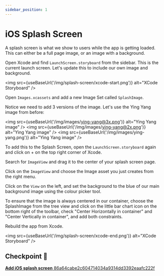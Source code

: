 ```yaml
---
sidebar_position: 1
---
```



# iOS Splash Screen

A splash screen is what we show to users while the app is getting loaded. This can either be a full page image, or an image with a background.

Open Xcode and find `LaunchScreen.storyboard` from the sidebar. This is the current launch screen. Let's update this to include our own image and background.

<img
  src={useBaseUrl('/img/splash-screen/xcode-start.png')}
  alt="XCode Storyboard"
/>

Open `Images.xcassets` and add a new Image Set called `SplashImage`.

Notice we need to add 3 versions of the image. Let's use the Ying Yang image from before:

<img src={useBaseUrl('/img/images/ying-yang@3x.png')} alt="Ying Yang image" />
<img src={useBaseUrl('/img/images/ying-yang@2x.png')} alt="Ying Yang image" />
<img src={useBaseUrl('/img/images/ying-yang.png')} alt="Ying Yang image" />

To add this to the Splash Screen, open the `LaunchScreen.storyboard` again and click on + on the top right corner of Xcode.

Search for `ImageView` and drag it to the center of your splash screen page.

Click on the `ImageView` and choose the Image asset you just creates from the right menu.

Click on the `View` on the left, and set the background to the blue of our main background image using the colour picker tool.

To ensure that the image is always centered in our container, choose the SplashImage from the tree view and click on the little bar chart icon on the bottom right of the toolbar, check "Center Horizontally in container" and "Center Vertically in container", and add both constraints.

Rebuild the app from Xcode.

<img
  src={useBaseUrl('/img/splash-screen/xcode-end.png')}
  alt="XCode Storyboard"
/>

## Checkpoint 🔗

[**Add iOS splash screen** 86a64cabe2c604714034a9314dd3392eaafc222f](https://github.com/kadikraman/mood-tracker/commit/86a64cabe2c604714034a9314dd3392eaafc222f)
